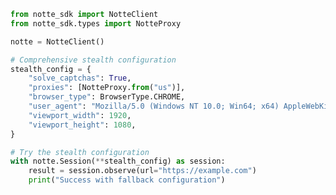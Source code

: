 ```python stealth_configuration.py
from notte_sdk import NotteClient
from notte_sdk.types import NotteProxy

notte = NotteClient()

# Comprehensive stealth configuration
stealth_config = {
    "solve_captchas": True,
    "proxies": [NotteProxy.from("us")],
    "browser_type": BrowserType.CHROME,
    "user_agent": "Mozilla/5.0 (Windows NT 10.0; Win64; x64) AppleWebKit/537.36 (KHTML, like Gecko) Chrome/120.0.0.0 Safari/537.36",
    "viewport_width": 1920,
    "viewport_height": 1080,
}

# Try the stealth configuration
with notte.Session(**stealth_config) as session:
    result = session.observe(url="https://example.com")
    print("Success with fallback configuration")
```
